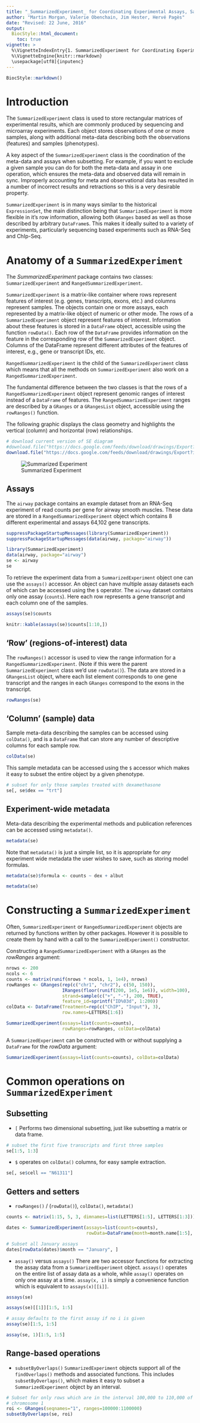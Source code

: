 ```yaml
---
title: "_SummarizedExperiment_ for Coordinating Experimental Assays, Samples, and Regions of Interest"
author: "Martin Morgan, Valerie Obenchain, Jim Hester, Hervé Pagès"
date: "Revised: 22 June, 2016"
output:
  BiocStyle::html_document:
    toc: true
vignette: >
  %\VignetteIndexEntry{1. SummarizedExperiment for Coordinating Experimental Assays, Samples, and Regions of Interest}
  %\VignetteEngine{knitr::rmarkdown}
  \usepackage[utf8]{inputenc}
---
```


```r
BiocStyle::markdown()
```


# Introduction 

The `SummarizedExperiment` class is used to store rectangular matrices of
experimental results, which are commonly produced by sequencing and microarray
experiments.  Each object stores observations of one or more samples, along
with additional meta-data describing both the observations (features) and
samples (phenotypes).

A key aspect of the `SummarizedExperiment` class is the coordination of the
meta-data and assays when subsetting. For example, if you want to exclude a
given sample you can do for both the meta-data and assay in one operation,
which ensures the meta-data and observed data will remain in sync.  Improperly
accounting for meta and observational data has resulted in a number of
incorrect results and retractions so this is a very desirable
property.

`SummarizedExperiment` is in many ways similar to the historical
`ExpressionSet`, the main distinction being that `SummarizedExperiment` is more
flexible in it's row information, allowing both `GRanges` based as well as those
described by arbitrary `DataFrame`s.  This makes it ideally suited to a variety
of experiments, particularly sequencing based experiments such as RNA-Seq and
ChIp-Seq.

#  Anatomy of a `SummarizedExperiment`

The _SummarizedExperiment_ package contains two classes: 
`SummarizedExperiment` and `RangedSummarizedExperiment`.

`SummarizedExperiment` is a matrix-like container where rows represent features
of interest (e.g. genes, transcripts, exons, etc.) and columns represent
samples. The objects contain one or more assays, each represented by a
matrix-like object of numeric or other mode. The rows of a
`SummarizedExperiment` object represent features of interest.  Information
about these features is stored in a `DataFrame` object, accessible using the
function `rowData()`. Each row of the `DataFrame` provides information on the
feature in the corresponding row of the `SummarizedExperiment` object. Columns
of the DataFrame represent different attributes of the features of interest,
e.g., gene or transcript IDs, etc.

`RangedSummarizedExperiment` is the child of the `SummarizedExperiment` class
which means that all the methods on `SummarizedExperiment` also work on a
`RangedSummarizedExperiment`.

The fundamental difference between the two classes is that the rows of a
`RangedSummarizedExperiment` object represent genomic ranges of interest
instead of a `DataFrame` of features. The `RangedSummarizedExperiment` ranges
are described by a `GRanges` or a `GRangesList` object, accessible using the
`rowRanges()` function.

The following graphic displays the class geometry and highlights the
vertical (column) and horizontal (row) relationships.


```r
# download current version of SE diagram
#download.file("https://docs.google.com/feeds/download/drawings/Export?id=18OcDb80FpvSGRYnFl-8vUqwNNLaNHrG1I9SWKHCselo&exportFormat=svg", "SE.svg")
download.file("https://docs.google.com/feeds/download/drawings/Export?id=1kiC8Qlo1mhSnLDqkGiRNPSo6GWn3C2duBszCFbJCB-g&exportFormat=svg", "SE.svg")
```

![Summarized Experiment](SE.svg)

## Assays

The `airway` package contains an example dataset from an RNA-Seq experiment of
read counts per gene for airway smooth muscles.  These data are stored
in a `RangedSummarizedExperiment` object which contains 8 different
experimental and assays 64,102 gene transcripts.

```r
suppressPackageStartupMessages(library(SummarizedExperiment))
suppressPackageStartupMessages(data(airway, package="airway"))
```

```r
library(SummarizedExperiment)
data(airway, package="airway")
se <- airway
se
```

To retrieve the experiment data from a `SummarizedExperiment` object one can
use the `assays()` accessor.  An object can have multiple assay datasets
each of which can be accessed using the `$` operator.
The `airway` dataset contains only one assay (`counts`).  Here each row
represents a gene transcript and each column one of the samples.

```r
assays(se)$counts
```

```r
knitr::kable(assays(se)$counts[1:10,])
```

## 'Row' (regions-of-interest) data
The `rowRanges()` accessor is used to view the range information for a
`RangedSummarizedExperiment`. (Note if this were the parent 
`SummarizedExperiment` class we'd use `rowData()`). The data are stored in a 
`GRangesList` object, where each list element corresponds to one gene 
transcript and the ranges in each `GRanges` correspond to the exons in the
transcript.

```r
rowRanges(se)
```

## 'Column' (sample) data

Sample meta-data describing the samples can be accessed using `colData()`, and
is a `DataFrame` that can store any number of descriptive columns for each
sample row.

```r
colData(se)
```

This sample metadata can be accessed using the `$` accessor which makes it 
easy to subset the entire object by a given phenotype.

```r
# subset for only those samples treated with dexamethasone
se[, se$dex == "trt"]
```

## Experiment-wide metadata

Meta-data describing the experimental methods and publication references can be
accessed using `metadata()`.

```r
metadata(se)
```

Note that `metadata()` is just a simple list, so it is appropriate for _any_
experiment wide metadata the user wishes to save, such as storing model
formulas.

```r
metadata(se)$formula <- counts ~ dex + albut

metadata(se)
```

# Constructing a `SummarizedExperiment` 

Often, `SummarizedExperiment` or `RangedSummarizedExperiment` objects are 
returned by functions written by other packages. However it is possible to 
create them by hand with a call to the `SummarizedExperiment()` constructor.

Constructing a `RangedSummarizedExperiment` with a `GRanges` as the
_rowRanges_ argument:

```r
nrows <- 200
ncols <- 6
counts <- matrix(runif(nrows * ncols, 1, 1e4), nrows)
rowRanges <- GRanges(rep(c("chr1", "chr2"), c(50, 150)),
                     IRanges(floor(runif(200, 1e5, 1e6)), width=100),
                     strand=sample(c("+", "-"), 200, TRUE),
                     feature_id=sprintf("ID%03d", 1:200))
colData <- DataFrame(Treatment=rep(c("ChIP", "Input"), 3),
                     row.names=LETTERS[1:6])

SummarizedExperiment(assays=list(counts=counts),
                     rowRanges=rowRanges, colData=colData)
```

A `SummarizedExperiment` can be constructed with or without supplying
a `DataFrame` for the _rowData_ argument:

```r
SummarizedExperiment(assays=list(counts=counts), colData=colData)
```

# Common operations on `SummarizedExperiment`

## Subsetting

- `[` Performs two dimensional subsetting, just like subsetting a matrix
    or data frame.
```r
# subset the first five transcripts and first three samples
se[1:5, 1:3]
```
- `$` operates on `colData()` columns, for easy sample extraction.
```r
se[, se$cell == "N61311"]
```

## Getters and setters

- `rowRanges()` / (`rowData()`), `colData()`, `metadata()`
```r
counts <- matrix(1:15, 5, 3, dimnames=list(LETTERS[1:5], LETTERS[1:3]))

dates <- SummarizedExperiment(assays=list(counts=counts),
                              rowData=DataFrame(month=month.name[1:5], day=1:5))

# Subset all January assays
dates[rowData(dates)$month == "January", ]
```

- `assay()` versus `assays()`
There are two accessor functions for extracting the assay data from a
`SummarizedExperiment` object.  `assays()` operates on the entire list of assay
data as a whole, while `assay()` operates on only one assay at a time.
`assay(x, i)` is simply a convenience function which is equivalent to
`assays(x)[[i]]`.

```r
assays(se)

assays(se)[[1]][1:5, 1:5]

# assay defaults to the first assay if no i is given
assay(se)[1:5, 1:5]

assay(se, 1)[1:5, 1:5]
```

## Range-based operations

- `subsetByOverlaps()`
`SummarizedExperiment` objects support all of the `findOverlaps()` methods and
associated functions.  This includes `subsetByOverlaps()`, which makes it easy
to subset a `SummarizedExperiment` object by an interval.

```r
# Subset for only rows which are in the interval 100,000 to 110,000 of
# chromosome 1
roi <- GRanges(seqnames="1", ranges=100000:1100000)
subsetByOverlaps(se, roi)
```
